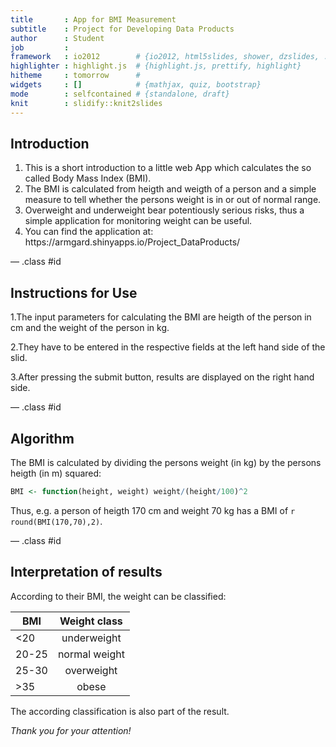 ```yaml
---
title       : App for BMI Measurement
subtitle    : Project for Developing Data Products
author      : Student
job         : 
framework   : io2012        # {io2012, html5slides, shower, dzslides, ...}
highlighter : highlight.js  # {highlight.js, prettify, highlight}
hitheme     : tomorrow      # 
widgets     : []            # {mathjax, quiz, bootstrap}
mode        : selfcontained # {standalone, draft}
knit        : slidify::knit2slides
---
```


## Introduction

1. This is a short introduction to a little web App which calculates the so called Body Mass Index (BMI).
2. The BMI is calculated from heigth and weigth of a person and a simple measure to tell whether the persons weight is in or out of normal range.
3. Overweight and underweight bear potentiously serious risks, thus a simple application for monitoring weight can be useful.
3. You can find the application at: https://armgard.shinyapps.io/Project_DataProducts/

--- .class #id 

## Instructions for Use

1.The input parameters for calculating the BMI are heigth of the person in cm and the weight of the person in kg. 

2.They have to be entered in the respective fields at the left hand side of the slid.

3.After pressing the submit button, results are displayed on the right hand side. 


--- .class #id 


## Algorithm

The BMI is calculated by dividing the persons weight (in kg) by the persons heigth (in m) squared:

```r
BMI <- function(height, weight) weight/(height/100)^2

```
Thus, e.g. a person of heigth 170 cm and weight 70 kg has a BMI of `r round(BMI(170,70),2)`.

--- .class #id 

## Interpretation of results

According to their BMI, the weight can be classified:

| BMI           | Weight class  |   
| ------------- |:-------------:|
| <20           | underweight   |
| 20-25         | normal weight |
| 25-30         | overweight    |
| >35           | obese         |

The according classification is also part of the result.



 *Thank you for your attention!*


